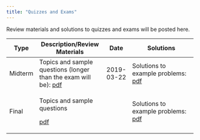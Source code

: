 ```yaml
---
title: "Quizzes and Exams"
---
```


Review materials and solutions to quizzes and exams will be posted here.

+-------+------------------------------------------------+-----------+----------------------------------------------------------+
| Type  | Description/Review Materials                   | Date      | Solutions                                                |
+=======+================================================+===========+==========================================================+
|Midterm|Topics and sample questions (longer than        | 2019-03-22|Solutions to example problems:                            |
|       |the exam will be):                              |           | [pdf](exams/midterm_1/midterm_1_review_sol.pdf)          |
|       |[pdf](exams/midterm_1/midterm_1_review.pdf)     |           |                                                          |
+-------+------------------------------------------------+-----------+----------------------------------------------------------+
|Final  |Topics and sample questions                     |           |Solutions to example problems:                            |
|       |                                                |           | [pdf](exams/final/final_review/final_review_sol.pdf)     |
|       |[pdf](exams/final/final_review/final_review.pdf)|           |                                                          |
+-------+------------------------------------------------+-----------+----------------------------------------------------------+
